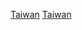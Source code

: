 {{EstcatCountryDecade|17|6|18|台灣|Taiwan}}

[[Category:1760年代亞洲建立|Taiwan]]
[[Category:1760年代中國建立|Taiwan]]
